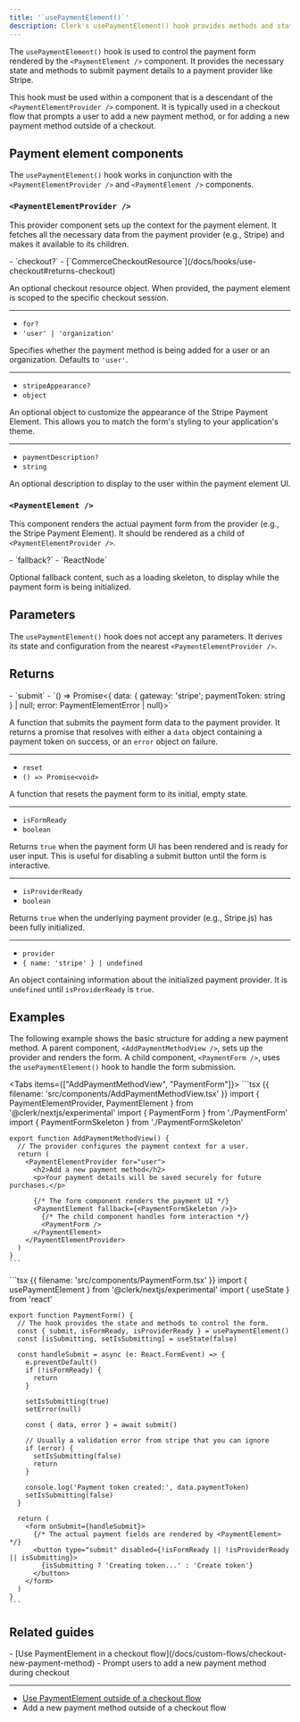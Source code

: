 ```yaml
---
title: '`usePaymentElement()`'
description: Clerk's usePaymentElement() hook provides methods and state for interacting with a payment form.
---
```


<Include src="_partials/billing/api-experimental" />

The `usePaymentElement()` hook is used to control the payment form rendered by the `<PaymentElement />` component. It provides the necessary state and methods to submit payment details to a payment provider like Stripe.

This hook must be used within a component that is a descendant of the `<PaymentElementProvider />` component. It is typically used in a checkout flow that prompts a user to add a new payment method, or for adding a new payment method outside of a checkout.

## Payment element components

The `usePaymentElement()` hook works in conjunction with the `<PaymentElementProvider />` and `<PaymentElement />` components.

### `<PaymentElementProvider />`

This provider component sets up the context for the payment element. It fetches all the necessary data from the payment provider (e.g., Stripe) and makes it available to its children.

<Properties>
  - `checkout?`
  - [`CommerceCheckoutResource`](/docs/hooks/use-checkout#returns-checkout)

  An optional checkout resource object. When provided, the payment element is scoped to the specific checkout session.

  ---

  - `for?`
  - `'user' | 'organization'`

  Specifies whether the payment method is being added for a user or an organization. Defaults to `'user'`.

  ---

  - `stripeAppearance?`
  - `object`

  An optional object to customize the appearance of the Stripe Payment Element. This allows you to match the form's styling to your application's theme.

  ---

  - `paymentDescription?`
  - `string`

  An optional description to display to the user within the payment element UI.
</Properties>

### `<PaymentElement />`

This component renders the actual payment form from the provider (e.g., the Stripe Payment Element). It should be rendered as a child of `<PaymentElementProvider />`.

<Properties>
  - `fallback?`
  - `ReactNode`

  Optional fallback content, such as a loading skeleton, to display while the payment form is being initialized.
</Properties>

## Parameters

The `usePaymentElement()` hook does not accept any parameters. It derives its state and configuration from the nearest `<PaymentElementProvider />`.

## Returns

<Properties>
  - `submit`
  - `() => Promise<{ data: { gateway: 'stripe'; paymentToken: string } | null; error: PaymentElementError | null}>`

  A function that submits the payment form data to the payment provider. It returns a promise that resolves with either a `data` object containing a payment token on success, or an `error` object on failure.

  ---

  - `reset`
  - `() => Promise<void>`

  A function that resets the payment form to its initial, empty state.

  ---

  - `isFormReady`
  - `boolean`

  Returns `true` when the payment form UI has been rendered and is ready for user input. This is useful for disabling a submit button until the form is interactive.

  ---

  - `isProviderReady`
  - `boolean`

  Returns `true` when the underlying payment provider (e.g., Stripe.js) has been fully initialized.

  ---

  - `provider`
  - `{ name: 'stripe' } | undefined`

  An object containing information about the initialized payment provider. It is `undefined` until `isProviderReady` is `true`.
</Properties>

## Examples

The following example shows the basic structure for adding a new payment method. A parent component, `<AddPaymentMethodView />`, sets up the provider and renders the form. A child component, `<PaymentForm />`, uses the `usePaymentElement()` hook to handle the form submission.

<Tabs items={["AddPaymentMethodView", "PaymentForm"]}>
  <Tab>
    ```tsx {{ filename: 'src/components/AddPaymentMethodView.tsx' }}
    import { PaymentElementProvider, PaymentElement } from '@clerk/nextjs/experimental'
    import { PaymentForm } from './PaymentForm'
    import { PaymentFormSkeleton } from './PaymentFormSkeleton'

    export function AddPaymentMethodView() {
      // The provider configures the payment context for a user.
      return (
        <PaymentElementProvider for="user">
          <h2>Add a new payment method</h2>
          <p>Your payment details will be saved securely for future purchases.</p>

          {/* The form component renders the payment UI */}
          <PaymentElement fallback={<PaymentFormSkeleton />}>
            {/* The child component handles form interaction */}
            <PaymentForm />
          </PaymentElement>
        </PaymentElementProvider>
      )
    }
    ```
  </Tab>

  <Tab>
    ```tsx {{ filename: 'src/components/PaymentForm.tsx' }}
    import { usePaymentElement } from '@clerk/nextjs/experimental'
    import { useState } from 'react'

    export function PaymentForm() {
      // The hook provides the state and methods to control the form.
      const { submit, isFormReady, isProviderReady } = usePaymentElement()
      const [isSubmitting, setIsSubmitting] = useState(false)

      const handleSubmit = async (e: React.FormEvent) => {
        e.preventDefault()
        if (!isFormReady) {
          return
        }

        setIsSubmitting(true)
        setError(null)

        const { data, error } = await submit()

        // Usually a validation error from stripe that you can ignore
        if (error) {
          setIsSubmitting(false)
          return
        }

        console.log('Payment token created:', data.paymentToken)
        setIsSubmitting(false)
      }

      return (
        <form onSubmit={handleSubmit}>
          {/* The actual payment fields are rendered by <PaymentElement> */}
          <button type="submit" disabled={!isFormReady || !isProviderReady || isSubmitting}>
            {isSubmitting ? 'Creating token...' : 'Create token'}
          </button>
        </form>
      )
    }
    ```
  </Tab>
</Tabs>

## Related guides

<Cards>
  - [Use PaymentElement in a checkout flow](/docs/custom-flows/checkout-new-payment-method)
  - Prompt users to add a new payment method during checkout

  ---

  - [Use PaymentElement outside of a checkout flow](/docs/custom-flows/add-new-payment-methods)
  - Add a new payment method outside of a checkout flow
</Cards>

